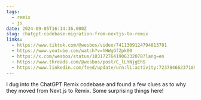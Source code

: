 ```yaml
---
tags:
  - remix
  - js
date: 2024-09-05T16:14:36.000Z
slug: chatgpt-codebase-migration-from-nextjs-to-remix
links:
  - https://www.tiktok.com/@wesbos/video/7411309124794813701
  - https://www.youtube.com/watch?v=hHWgGfZpk00
  - https://x.com/wesbos/status/1831727641906332078?lang=en
  - https://www.threads.com/@wesbos/post/C_lLYNjgEhS
  - https://www.linkedin.com/feed/update/urn:li:activity:7237846623718916097/
---
```


I dug into the ChatGPT Remix codebase and found a few clues as to why they moved from Next.js to Remix. Some surprising things here!
